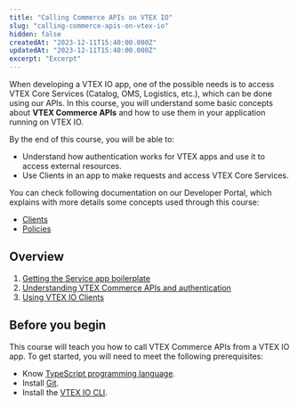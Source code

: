 ```yaml
---
title: "Calling Commerce APIs on VTEX IO"
slug: "calling-commerce-apis-on-vtex-io"
hidden: false
createdAt: "2023-12-11T15:40:00.000Z"
updatedAt: "2023-12-11T15:40:00.000Z"
excerpt: "Excerpt"
---
```


When developing a VTEX IO app, one of the possible needs is to access VTEX Core Services (Catalog, OMS, Logistics, etc.), which can be done using our APIs. In this course, you will understand some basic concepts about **VTEX Commerce APIs** and how to use them in your application running on VTEX IO.

By the end of this course, you will be able to:

- Understand how authentication works for VTEX apps and use it to access external resources.
- Use Clients in an app to make requests and access VTEX Core Services.

You can check following documentation on our Developer Portal, which explains with more details some concepts used through this course:

- [Clients](https://developers.vtex.com/docs/guides/vtex-io-documentation-clients)
- [Policies](https://developers.vtex.com/docs/guides/vtex-io-documentation-policies)

## Overview

1. [Getting the Service app boilerplate](https://developers.vtex.com/docs/guides/calling-commerce-apis-1-getting-the-service-app-boilerplate)
2. [Understanding VTEX Commerce APIs and authentication](https://developers.vtex.com/docs/guides/calling-commerce-apis-2-discovering-vtex-commerce-apis-and-authentication)
3. [Using VTEX IO Clients](https://developers.vtex.com/docs/guides/calling-commerce-apis-3-using-vtex-io-clients)

## Before you begin

This course will teach you how to call VTEX Commerce APIs from a VTEX IO app. To get started, you will need to meet the following prerequisites:

- Know [TypeScript programming language](https://www.typescriptlang.org/).
- Install [Git](https://git-scm.com).
- Install the [VTEX IO CLI](https://developers.vtex.com/docs/guides/vtex-io-documentation-vtex-io-cli-install).
